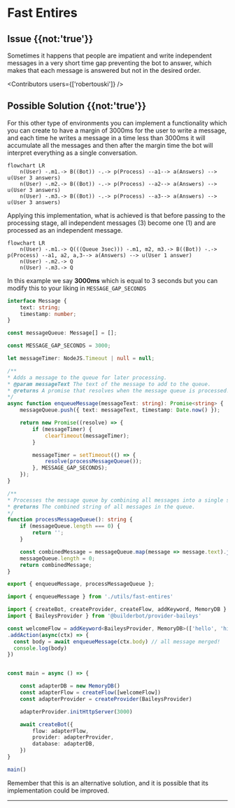 

# Fast Entires

## Issue {{not:'true'}}
Sometimes it happens that people are impatient and write independent messages in a very short time gap preventing the bot to answer, which makes that each message is answered but not in the desired order.

<Contributors users={['robertouski']} />

## Possible Solution {{not:'true'}}

For this other type of environments you can implement a functionality which you can create to have a margin of 3000ms for the user to write a message, and each time he writes a message in a time less than 3000ms it will accumulate all the messages and then after the margin time the bot will interpret everything as a single conversation.

```mermaid
flowchart LR
    n(User) -.m1.-> B((Bot)) -.-> p(Process) --a1--> a(Answers) --> u(User 3 answers)
    n(User) -.m2.-> B((Bot)) -.-> p(Process) --a2--> a(Answers) --> u(User 3 answers)
    n(User) -.m3.-> B((Bot)) -.-> p(Process) --a3--> a(Answers) --> u(User 3 answers)
```

Applying this implementation, what is achieved is that before passing to the processing stage, all independent messages (3) become one (1) and are processed as an independent message.

```mermaid
flowchart LR
    n(User) -.m1.-> Q(((Queue 3sec))) -.m1, m2, m3.-> B((Bot)) -.-> p(Process) --a1, a2, a,3--> a(Answers) --> u(User 1 answer)
    n(User) -.m2.-> Q
    n(User) -.m3.-> Q
```

In this example we say __3000ms__ which is equal to 3 seconds but you can modify this to your liking in `MESSAGE_GAP_SECONDS`

<CodeGroup>

```ts {{ title: 'fast-entires.ts' }}
interface Message {
    text: string;
    timestamp: number;
}

const messageQueue: Message[] = [];

const MESSAGE_GAP_SECONDS = 3000;

let messageTimer: NodeJS.Timeout | null = null;

/**
* Adds a message to the queue for later processing.
* @param messageText The text of the message to add to the queue.
* @returns A promise that resolves when the message queue is processed.
*/
async function enqueueMessage(messageText: string): Promise<string> {
    messageQueue.push({ text: messageText, timestamp: Date.now() });

    return new Promise((resolve) => {
        if (messageTimer) {
            clearTimeout(messageTimer);
        }

        messageTimer = setTimeout(() => {
            resolve(processMessageQueue());
        }, MESSAGE_GAP_SECONDS);
    });
}

/**
* Processes the message queue by combining all messages into a single string and clearing the queue.
* @returns The combined string of all messages in the queue.
*/
function processMessageQueue(): string {
    if (messageQueue.length === 0) {
        return '';
    }

    const combinedMessage = messageQueue.map(message => message.text).join(" ");
    messageQueue.length = 0;
    return combinedMessage;
}

export { enqueueMessage, processMessageQueue };

```
```ts {{ title: 'app.ts' }}
import { enqueueMessage } from './utils/fast-entires'

import { createBot, createProvider, createFlow, addKeyword, MemoryDB } from '@builderbot/bot'
import { BaileysProvider } from '@builderbot/provider-baileys'

const welcomeFlow = addKeyword<BaileysProvider, MemoryDB>(['hello', 'hi'])
.addAction(async(ctx) => {
  const body = await enqueueMessage(ctx.body) // all message merged!
  console.log(body)
})


const main = async () => {

    const adapterDB = new MemoryDB()
    const adapterFlow = createFlow([welcomeFlow])
    const adapterProvider = createProvider(BaileysProvider)

    adapterProvider.initHttpServer(3000)

    await createBot({
        flow: adapterFlow,
        provider: adapterProvider,
        database: adapterDB,
    })
}

main()
```
</CodeGroup>

Remember that this is an alternative solution, and it is possible that its implementation could be improved.

----

<Guides />

<Resources />